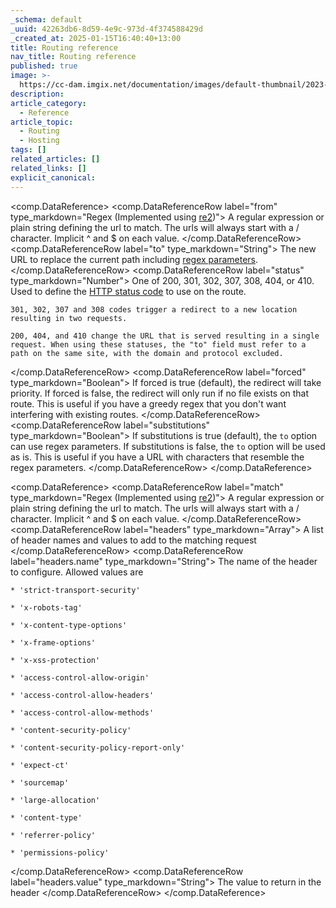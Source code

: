```yaml
---
_schema: default
_uuid: 42263db6-8d59-4e9c-973d-4f374588429d
_created_at: 2025-01-15T16:40:40+13:00
title: Routing reference
nav_title: Routing reference
published: true
image: >-
  https://cc-dam.imgix.net/documentation/images/default-thumbnail/2023-Q4/CloudCannon-Documentation-Thumbnail.png
description:
article_category:
  - Reference
article_topic:
  - Routing
  - Hosting
tags: []
related_articles: []
related_links: []
explicit_canonical:
---
```



<comp.DataReference>
  <comp.DataReferenceRow label="from" type_markdown="Regex (Implemented using [re2](https://github.com/uhop/node-re2))">
    A regular expression or plain string defining the url to match. The urls will always start with a / character. Implicit ^ and $ on each value.
  </comp.DataReferenceRow>
  <comp.DataReferenceRow label="to" type_markdown="String">
    The new URL to replace the current path including [regex parameters](https://developer.mozilla.org/en-US/docs/Web/JavaScript/Reference/Global_Objects/String/replace#specifying_a_string_as_a_parameter).
  </comp.DataReferenceRow>
  <comp.DataReferenceRow label="status" type_markdown="Number">
    One of 200, 301, 302, 307, 308, 404, or 410. Used to define the [HTTP status code](https://developer.mozilla.org/en-US/docs/Web/HTTP/Status) to use on the route.

    301, 302, 307 and 308 codes trigger a redirect to a new location resulting in two requests.

    200, 404, and 410 change the URL that is served resulting in a single request. When using these statuses, the "to" field must refer to a path on the same site, with the domain and protocol excluded.
  </comp.DataReferenceRow>
  <comp.DataReferenceRow label="forced" type_markdown="Boolean">
    If forced is true (default), the redirect will take priority. If forced is false, the redirect will only run if no file exists on that route. This is useful if you have a greedy regex that you don't want interfering with existing routes.
  </comp.DataReferenceRow>
  <comp.DataReferenceRow label="substitutions" type_markdown="Boolean">
    If substitutions is true (default), the `to` option can use regex parameters. If substitutions is false, the `to` option will be used as is. This is useful if you have a URL with characters that resemble the regex parameters.
  </comp.DataReferenceRow>
</comp.DataReference>

<comp.DataReference>
  <comp.DataReferenceRow label="match" type_markdown="Regex (Implemented using [re2](https://github.com/uhop/node-re2))">
    A regular expression or plain string defining the url to match. The urls will always start with a / character. Implicit ^ and $ on each value.
  </comp.DataReferenceRow>
  <comp.DataReferenceRow label="headers" type_markdown="Array">
    A list of header names and values to add to the matching request
  </comp.DataReferenceRow>
  <comp.DataReferenceRow label="headers.name" type_markdown="String">
    The name of the header to configure. Allowed values are

    * 'strict-transport-security'

    * 'x-robots-tag'

    * 'x-content-type-options'

    * 'x-frame-options'

    * 'x-xss-protection'

    * 'access-control-allow-origin'

    * 'access-control-allow-headers'

    * 'access-control-allow-methods'

    * 'content-security-policy'

    * 'content-security-policy-report-only'

    * 'expect-ct'

    * 'sourcemap'

    * 'large-allocation'

    * 'content-type'

    * 'referrer-policy'

    * 'permissions-policy'
  </comp.DataReferenceRow>
  <comp.DataReferenceRow label="headers.value" type_markdown="String">
    The value to return in the header
  </comp.DataReferenceRow>
</comp.DataReference>